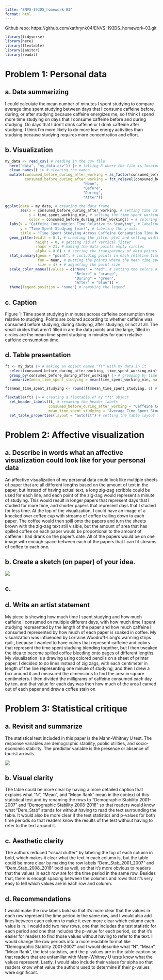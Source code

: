 ```yaml
---
title: "ENVS-193DS_homework-03"
format: html
---
```


Github repo: https://github.com/kathrynk04/ENVS-193DS_homework-03.git

```r
library(tidyverse)
library(here)
library(flextable)
library(janitor)
library(readxl)
```

# Problem 1: Personal data

## a. Data summarizing

I could calculate the mean number of minutes I spent studying to compare average time spent studying between days that I consume caffeine before, during, or after studying because caffeine energizes me, so I think I spend more time studying on days that I consume caffeine before and during studying. On days that I don't drink caffeine or I drink caffeine after studying, I think I'm more likely to do more low-energy activities than studying because studying requires more concentration and effort.

## b. Visualization

```r
my_data <- read_csv( # reading in the csv file
  here("data", "my_data.csv")) |> # telling R where the file is located
  clean_names() |> # cleaning the names
  mutate(consumed_before_during_after_working = as_factor(consumed_before_during_after_working), # making when the caffeine was consumed relative to studying a factor
         consumed_before_during_after_working = fct_relevel(consumed_before_during_after_working, # changing the factor orders
                                    "None",
                                    "Before",
                                    "During",
                                    "After")) 

ggplot(data = my_data, # creating the data frame
       aes(x = consumed_before_during_after_working, # setting time caffeine was consumed relative to studying as the x-axis
           y = time_spent_working_min, # setting the time spent working as the y-axis
           color = consumed_before_during_after_working)) + # coloring by time caffeine was consumed relative to studying
  labs(x = "Caffeine Consumption Time Relative to Studying", # labeling the x-axis
       y = "Time Spent Studying (min)", # labeling the y-axis
       title = "Time Spent Studying Across Caffeine Consumption Time Relative to Studying") + # creating the title
  geom_jitter(width = 0.1, # creating the jitter plot and setting width as 0.1
              height = 0, # getting rid of vertical jitter
              shape = 21, # making the data points empty circles
              alpha = 0.6) + # setting the transparency of data points
  stat_summary(geom = "point", # including points in each relative time
               fun = mean, # putting the points where the mean time spent studying is
               size = 4) + # adjusting the point size
  scale_color_manual(values = c("None" = "red", # setting the colors of each group
                                "Before" = "orange",
                                "During" = "green",
                                "After" = "blue")) +
  theme(legend.position = "none") # removing the legend
```

## c. Caption

Figure 1: Time spent studying in minutes across caffeine consumption time relative to studying. Points are colored according to whether caffeine was consumed before studying, during studying, after studying, or not at all. The small circles that aren't filled in are the data points and the large, filled in circles are the mean time spent studying in minutes for each relative caffeine consumption time.

## d. Table presentation

```r
ft <- my_data |> # making an object named "ft" with my data in it
  select(consumed_before_during_after_working, time_spent_working_min) |> # selecting for time caffeine was consumed relative to studying and time spent working
  group_by(consumed_before_during_after_working) |> # grouping by time caffeine was consumed relative to studying
  summarize(mean_time_spent_studying = mean(time_spent_working_min, na.rm = FALSE)) # calculating the mean time spent studying for each group

ft$mean_time_spent_studying <- round(ft$mean_time_spent_studying, 1) # rounding numbers to 1 decimal place

flextable(ft) |> # creating a flextable of my "ft" object
  set_header_labels(ft, # renaming the header labels
                    consumed_before_during_after_working = "Caffeine Consumption Time Relative to Studying",
                    mean_time_spent_studying = "Average Time Spent Studying (min)") |> 
  set_table_properties(layout = "autofit") # setting the table layout to "autofit"
```

# Problem 2: Affective visualization

## a. Describe in words what an affective visualization could look like for your personal data

An affective visualization of my personal data could look like multiple sheets of paper that are all different lengths based on the amount of text in the paper, but instead of having actual text, a long zig-zag scribble could be used for each line, and each point of the zig-zag would represent a minute of studying. This would result in longer papers that represent days that I studied for more time, and shorter papers that represent days that I studied for less time. At the top of the visualization, I could have an image of a knocked over coffee cup with streams of coffee trailing down to each paper. The coffee would then spill onto the papers and turn the sheets brown with the zig-zag text still visible, but the amount of area that has spilled coffee on each paper would be proportional to the amount of caffeine I had drank on the paper's date. All of the papers would be on one image with enough space between each of the papers that I can fit streams of coffee to each one.

## b. Create a sketch (on paper) of your idea.

![](images/sketch.png)

## c.

## d. Write an artist statement

My piece is showing how much time I spent studying and how much caffeine I consumed on multiple different days, with how much time I spent studying represented by the length of the paper and how much caffeine I consumed represented by how much of each paper is soaked in coffee. My visualization was influenced by Lorraine Woodruff-Long's warming strips quilt, because I wanted to have colors that represent caffeine and colors that represent the time spent studying blending together, but I then tweaked the idea to become spilled coffee bleeding onto pages of different lengths. My visualization is a drawing using colored pencils on a sheet of printer paper. I decided to do lines instead of zig zags, with each centimeter in length of the line representing one minute of studying, and then I drew a box around it and measured the dimensions to find the area in square centimeters. I then divided the milligrams of caffeine consumed each day by ten, and that value for each day was then how much of the area I carved out of each paper and drew a coffee stain on.

# Problem 3: Statistical critique

## a. Revisit and summarize

The statistical test included in this paper is the Mann-Whitney U test. The response variables are demographic stability, public utilities, and socio-economic stability. The predictor variable is the presence or absence of tourist arrivals.

![](images/Mann-Whitney U Figure.png)

## b. Visual clarity

The table could be more clear by having a more detailed caption that explains what "N", "Mean", and "Mean Rank" mean in the context of this statistical test and by renaming the rows to "Demographic Stability 2001-2007" and "Demographic Stability 2008-2016" so that readers would know what "Dem_Stab" stands for without having to read the text surrounding the table. It would also be more clear if the test statistics and p-values for both time periods so that readers know the results of the test without having to refer to the text around it.

## c. Aesthetic clarity

The authors reduced "visual clutter" by labeling the top of each column in bold, which makes it clear what the text in each column is, but the table could be more clear by making the row labels "Dem_Stab_2001_2007" and "Dem_Stab_2008_2016" bold as well, so that it's more obvious to readers that the values in each row are for the time period in the same row. Besides that, there is enough spacing between the columns and rows that it's very easy to tell which values are in each row and column.

## d. Recommendations

I would make the row labels bold so that it's more clear that the values in each row represent the time period in the same row, and I would also add lines between each column to make it even more clear which column each value is in. I would add two new rows, one that includes the test statistic for each period and one that includes the p-value for each period, so that it's easier for readers to find those values without having to refer to the text. I would change the row periods into a more readable format like "Demographic Stability 2001-2007" and I would describe what "N", "Mean", "Mean Rank", the test statistics, and the p-values are in the table caption so that readers that are unfamiliar with Mann-Whitney U tests know what the values represent. Lastly, I would also include their values for alpha so that readers know what value the authors used to determine if their p-values were significant.
